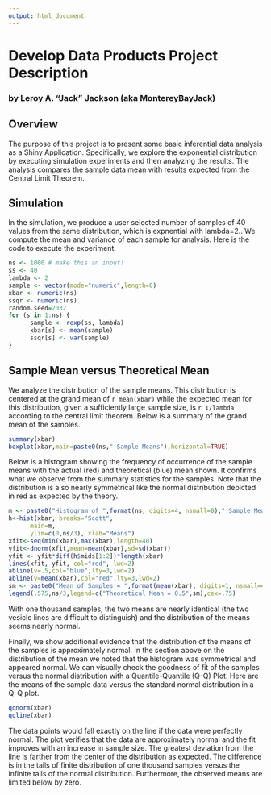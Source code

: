 ```yaml
---
output: html_document
---
```

# Develop Data Products Project Description
### by Leroy A. "Jack" Jackson (aka MontereyBayJack)

## Overview
The purpose of this project is to present some basic inferential data analysis as a Shiny Application. Specifically, we explore the exponential distribution by executing simulation experiments and then analyzing the results. The analysis compares the sample data mean with results expected from the Central Limit Theorem.  

## Simulation

In the simulation, we produce a user selected number of samples of 40 values from the same distribution, which is expnential with lambda=2.. We compute the mean and variance of each sample for analysis. Here is the code to execute the experiment.  
```r
ns <- 1000 # make this an input!
ss <- 40  
lambda <- 2
sample <- vector(mode="numeric",length=0)
xbar <- numeric(ns)
ssqr <- numeric(ns)
random.seed=2032 
for (s in 1:ns) {
      sample <- rexp(ss, lambda)
      xbar[s] <- mean(sample)
      ssqr[s] <- var(sample)
}
```
## Sample Mean versus Theoretical Mean
We analyze the distribution of the sample means. This distribution is centered at the grand mean of `r mean(xbar)` while the expected mean for this distribution, given a sufficiently large sample size, is `r 1/lambda` according to the central limit theorem. Below is a summary of the grand mean of the samples. 
```r
summary(xbar)
boxplot(xbar,main=paste0(ns," Sample Means"),horizontal=TRUE)
```

Below is a histogram showing the frequency of occurrence of the sample means with the actual (red) and theoretical (blue) mean shown. It confirms what we observe from the summary statistics for the samples. Note that the distribution is also nearly symmetrical like the normal distribution depicted in red as expected by the theory.  
```r
m <- paste0("Histogram of ",format(ns, digits=4, nsmall=0)," Sample Means")
h<-hist(xbar, breaks="Scott",
      main=m,
      ylim=c(0,ns/3), xlab="Means")
xfit<-seq(min(xbar),max(xbar),length=40) 
yfit<-dnorm(xfit,mean=mean(xbar),sd=sd(xbar)) 
yfit <- yfit*diff(h$mids[1:2])*length(xbar) 
lines(xfit, yfit, col="red", lwd=2)
abline(v=.5,col="blue",lty=3,lwd=2)
abline(v=mean(xbar),col="red",lty=3,lwd=2)
sm <- paste0("Mean of Samples = ",format(mean(xbar), digits=1, nsmall=4))
legend(.575,ns/3,legend=c("Theoretical Mean = 0.5",sm),cex=.75)
```
  
With one thousand samples, the two means are nearly identical (the two vesicle lines are difficult to distinguish) and the distribution of the means seems nearly normal. 

Finally, we show additional evidence that the distribution of the means of the samples is approximately normal. In the section above on the distribution of the mean we noted that the histogram was symmetrical and appeared normal. We can visually check the goodness of fit of the samples versus the normal distribution with a Quantile-Quantile (Q-Q) Plot. Here are the means of the sample data versus the standard normal distribution in a Q-Q plot. 
```r
qqnorm(xbar)
qqline(xbar)
```
The data points would fall exactly on the line if the data were perfectly normal. The plot verifies that the data are approximately normal and the fit improves with an increase in sample size. The greatest deviation from the line is farther from the center of the distribution as expected. The difference is in the tails of finite distribution of one thousand samples versus the infinite tails of the normal distribution. Furthermore, the observed means are limited below by zero.

